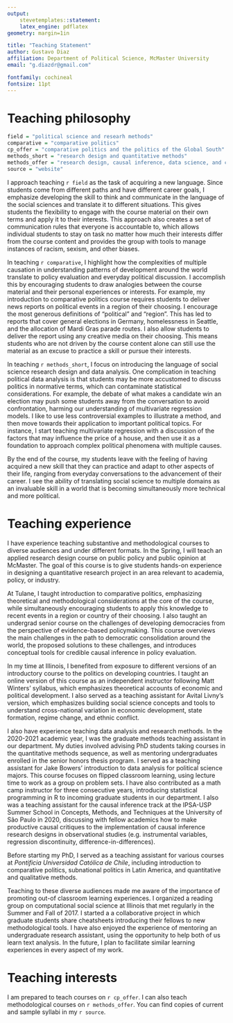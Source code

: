 ```yaml
---
output: 
    stevetemplates::statement:
    latex_engine: pdflatex
geometry: margin=1in

title: "Teaching Statement"
author: Gustavo Diaz
affiliation: Department of Political Science, McMaster University
email: "g.diazdr@gmail.com"

fontfamily: cochineal
fontsize: 11pt
---
```


# Teaching philosophy

```r
field = "political science and researh methods"
comparative = "comparative politics"
cp_offer = "comparative politics and the politics of the Global South"
methods_short = "research design and quantitative methods"
methods_offer = "research design, causal inference, data science, and computational social science"
source = "website"
```


I approach teaching `r field` as the task of acquiring a new language. Since students come from different paths and have different career goals, I emphasize developing the skill to think and communicate in the language of the social sciences and translate it to different situations. This gives students the flexibility to engage with the course material on their own terms and apply it to their interests. This approach also creates a set of communication rules that everyone is accountable to, which allows individual students to stay on task no matter how much their interests differ from the course content and provides the group with tools to manage instances of racism, sexism, and other biases.

In teaching `r comparative`, I highlight how the complexities of multiple causation in understanding patterns of development around the world translate to policy evaluation and everyday political discussion. I accomplish this by encouraging students to draw analogies between the course material and their personal experiences or interests. For example, my introduction to comparative politics course requires students to deliver news reports on political events in a region of their choosing. I encourage the most generous definitions of "political" and "region". This has led to reports that cover general elections in Germany, homelessness in Seattle, and the allocation of Mardi Gras parade routes. I also allow students to deliver the report using any creative media on their choosing. This means students who are not driven by the course content alone can still use the material as an excuse to practice a skill or pursue their interests.

In teaching `r methods_short`, I focus on introducing the language of social science research design and data analysis. One complication in teaching political data analysis is that students may be more accustomed to discuss politics in normative terms, which can contaminate statistical considerations. For example, the debate of what makes a candidate win an election may push some students away from the conversation to avoid confrontation, harming our understanding of multivariate regression models. I like to use less controversial examples to illustrate a method, and then move towards their application to important political topics. For instance, I start teaching multivariate regression with a discussion of the factors that may influence the price of a house, and then use it as a foundation to approach complex political phenomena with multiple causes.

By the end of the course, my students leave with the feeling of having acquired a new skill that they can practice and adapt to other aspects of their life, ranging from everyday conversations to the advancement of their career. I see the ability of translating social science to multiple domains as an invaluable skill in a world that is becoming simultaneously more technical and more political.

# Teaching experience

I have experience teaching substantive and methodological courses to diverse audiences and under different formats. In the Spring, I will teach an applied research design course on public policy and public opinion at McMaster. The goal of this course is to give students hands-on experience in designing a quantitative research project in an area relevant to academia, policy, or industry. 

At Tulane, I taught introduction to comparative politics, emphasizing theoretical and methodological considerations at the core of the course, while simultaneously encouraging students to apply this knowledge to recent events in a region or country of their choosing. I also taught an undergrad senior course on the challenges of developing democracies from the perspective of evidence-based policymaking. This course overviews the main challenges in the path to democratic consolidation around the world, the proposed solutions to these challenges, and introduces conceptual tools for credible causal inference in policy evaluation.

In my time at Illinois, I benefited from exposure to different versions of an introductory course to the politics on developing countries. I taught an online version of this course as an independent instructor following Matt Winters' syllabus, which emphasizes theoretical accounts of economic and political development. I also served as a teaching assistant for Avital Livny's version, which emphasizes building social science concepts and tools to understand cross-national variation in economic development, state formation, regime change, and ethnic conflict.

I also have experience teaching data analysis and research methods. In the 2020-2021 academic year, I was the graduate methods teaching assistant in our department. My duties involved advising PhD students taking courses in the quantitative methods sequence, as well as mentoring undergraduates enrolled in the senior honors thesis program. I served as a teaching assistant for Jake Bowers' introduction to data analysis for political science majors. This course focuses on flipped classroom learning, using lecture time to work as a group on problem sets. I have also contributed as a math camp instructor for three consecutive years, introducing statistical programming in R to incoming graduate students in our department. I also was a teaching assistant for the causal inference track at the IPSA-USP Summer School in Concepts, Methods, and Techniques at the University of São Paulo in 2020, discussing with fellow academics how to make productive causal critiques to the implementation of causal inference research designs in observational studies (e.g. instrumental variables, regression discontinuity, difference-in-differences).

Before starting my PhD, I served as a teaching assistant for various courses at *Pontificia Universidad Católica de Chile*, including introduction to comparative politics, subnational politics in Latin America, and quantitative and qualitative methods.

Teaching to these diverse audiences made me aware of the importance of promoting out-of classroom learning experiences. I organized a reading group on computational social science at Illinois that met regularly in the Summer and Fall of 2017. I started a a collaborative project in which graduate students share cheatsheets introducing their fellows to new methodological tools. I have also enjoyed the experience of mentoring an undergraduate research assistant, using the opportunity to help both of us learn text analysis. In the future, I plan to facilitate similar learning experiences in every aspect of my work.

# Teaching interests

I am prepared to teach courses on `r cp_offer`. I can also teach methodological courses on `r methods_offer`. You can find copies of current and sample syllabi in my `r source`.